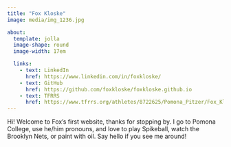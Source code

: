 ```yaml
---
title: "Fox Kloske"
image: media/img_1236.jpg

about:
  template: jolla
  image-shape: round
  image-width: 17em

  links:
    - text: LinkedIn
      href: https://www.linkedin.com/in/foxkloske/
    - text: GitHub
      href: https://github.com/foxkloske/foxkloske.github.io
    - text: TFRRS
      href: https://www.tfrrs.org/athletes/8722625/Pomona_Pitzer/Fox_Kloske.html
---
```


Hi! Welcome to Fox's first website, thanks for stopping by. I go to Pomona College, use he/him pronouns, and love to play Spikeball, watch the Brooklyn Nets, or paint with oil. Say hello if you see me around!
